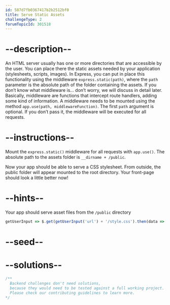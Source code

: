 ```yaml
---
id: 587d7fb0367417b2b2512bf0
title: Serve Static Assets
challengeType: 2
forumTopicId: 301518
---
```


# --description--

An HTML server usually has one or more directories that are accessible by the user. You can place there the static assets needed by your application (stylesheets, scripts, images). In Express, you can put in place this functionality using the middleware `express.static(path)`, where the `path` parameter is the absolute path of the folder containing the assets. If you don’t know what middleware is... don’t worry, we will discuss in detail later. Basically, middleware are functions that intercept route handlers, adding some kind of information. A middleware needs to be mounted using the method `app.use(path, middlewareFunction)`. The first `path` argument is optional. If you don’t pass it, the middleware will be executed for all requests.

# --instructions--

Mount the `express.static()` middleware for all requests with `app.use()`. The absolute path to the assets folder is `__dirname + /public`.

Now your app should be able to serve a CSS stylesheet. From outside, the public folder will appear mounted to the root directory. Your front-page should look a little better now!

# --hints--

Your app should serve asset files from the `/public` directory

```js
getUserInput => $.get(getUserInput('url') + '/style.css').then(data => { assert.match(data, /body\s*\{[^\}]*\}/, 'Your app does not serve static assets'); }, xhr => { throw new Error(xhr.responseText); })
```

# --seed--

# --solutions--

```js
/**
  Backend challenges don't need solutions, 
  because they would need to be tested against a full working project. 
  Please check our contributing guidelines to learn more.
*/
```
